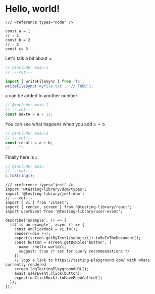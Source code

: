 # Hello, world!

```twoslash include main
/// <reference types="node" />

const a = 1
// - 1
const b = 2
// - 2
const c= 3
```

Let's talk a bit about `a`:

```ts twoslash
// @include: main-1
// ---cut---

import { writeFileSync } from 'fs';
writeFileSync('myfile.txt', '// TODO');
```

`a` can be added to another number

```ts twoslash
// @include: main-1
// ---cut---
const nextA = a + 13;
```

You can see what happens when you add `a + b`

```ts twoslash
// @include: main-2
// ---cut---
const result = a + b;
//    ^?
```

Finally here is `c`:

```ts twoslash
// @include: main
// ---cut---
c.toString();
```

```tsx twoslash
/// <reference types="jest" />
import '@testing-library/dom/types';
import '@testing-library/jest-dom';
// ---cut---
import { vi } from 'vitest';
import { render, screen } from '@testing-library/react';
import userEvent from '@testing-library/user-event';

describe('example', () => {
  it('is an example', async () => {
    const onClickMock = vi.fn();
    render(<div />);
    expect(screen.getByText(/submit/i)).toBeInTheDocument();
    const button = screen.getByRole('button', {
      name: /hello world/i,
      suggest: true /* set for query recommendations */
    });
    // logs a link to https://testing-playground.com/ with whats currently rendered
    screen.logTestingPlaygroundURL();
    await userEvent.click(button);
    expect(onClickMock).toHaveBeenCalled();
  });
});
```
